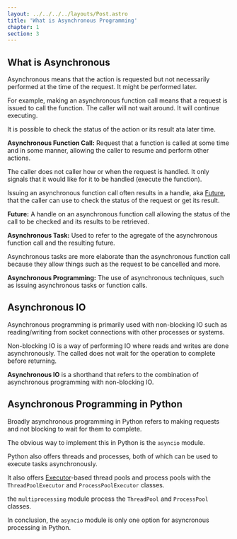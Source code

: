 ```yaml
---
layout: ../../../../layouts/Post.astro
title: 'What is Asynchronous Programming'
chapter: 1
section: 3
---
```

## What is Asynchronous

Asynchronous means that the action is requested but not necessarily performed at the time of the request. It might be performed later.

For example, making an asynchronous function call means that a request is issued to call the function. The caller will not wait around. It will continue executing. 

It is possible to check the status of the action or its result ata later time.

**Asynchronous Function Call:** Request that a function is called at some time and in some manner, allowing the caller to resume and perform other actions.

The caller does not caller how or when the request is handled. It only signals that it would like for it to be handled (execute the function).

Issuing an asynchronous function call often results in a handle, aka <ins>Future</ins>, that the caller can use to check the status of the request or get its result.

**Future:** A handle on an asynchronous function call allowing the status of the call to be checked and its results to be retrieved.

**Asynchronous Task:** Used to refer to the agregate of the asynchronous function call and the resulting future.

Asynchronous tasks are more elaborate than the asynchronous function call because they allow things such as the request to be cancelled and more.

**Asynchronous Programming:** The use of asynchronous techniques, such as issuing asynchronous tasks or function calls.

## Asynchronous IO
Asynchronous programming is primarily used with non-blocking IO such as reading/writing from socket connections with other processes or systems.

Non-blocking IO is a way of performing IO where reads and writes are done asynchronously. The called does not wait for the operation to complete before returning. 

**Asynchronous IO** is a shorthand that refers to the combination of asynchronous programming with non-blocking IO.

## Asynchronous Programming in Python
Broadly asynchronous programming in Python refers to making requests and not blocking to wait for them to complete.

The obvious way to implement this in Python is the <code class="inline">asyncio</code> module.

Python also offers threads and processes, both of which can be used to execute tasks asynchronously.

It also offers <ins>Executor</ins>-based thread pools and process pools with the <code class="inline">ThreadPoolExecutor</code> and <code class="inline">ProcessPoolExecutor</code> classes.

the <code class="inline">multiprocessing</code> module process the <code class="inline">ThreadPool</code> and <code class="inline">ProcessPool</code> classes.

In conclusion, the <code class="inline">asyncio</code> module is only one option for asyncronous processing in Python.